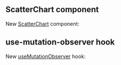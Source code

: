 

## ScatterChart component

New [ScatterChart](/charts/scatter-chart) component:

<Demo data={ScatterChartDemos.usage} />

## use-mutation-observer hook

New [useMutationObserver](/hooks/use-mutation-observer) hook:

<Demo data={HooksDemos.useMutationObserverTarget} />
